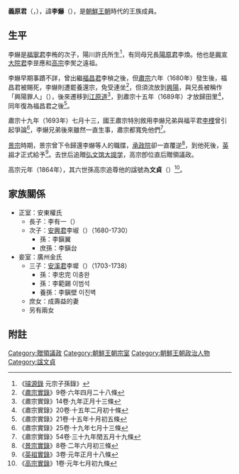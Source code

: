 '''義原君'''（{{lang-ko|'''의원군'''}}，{{bd|1661年||1722年||catIdx=Y義原君}}），諱'''李爀'''（{{lang-ko|'''이혁'''}}），是[[朝鮮王朝|朝鮮王朝]]時代的王族成員。

==生平==
李爀是[[福寧君|福寧君]]李栯的次子，陽川許氏所生<ref>《[[璿源錄|璿源錄]] 元宗子孫錄》</ref>，有同母兄長[[陽原君|陽原君]]李煥。他也是[[興宣大院君|興宣大院君]]李昰應和[[朝鮮高宗|高宗]]李㷩之遠祖。

李爀早期事蹟不詳，曾出繼[[福昌君|福昌君]]李楨之後，但[[朝鮮肅宗|肅宗]]六年（1680年）發生{{link-ko|三福之變|삼복의 옥}}後，福昌君被賜死，李爀則遭罷養還宗，免受連坐<ref>《[[朝鮮王朝實錄|肅宗實錄]]》9卷·六年四月二十八條</ref>，但須流放到[[高興郡|興陽]]，與兄長被稱作「興陽罪人」（{{lang-ko|흥양죄인}}），後來遷移到[[江原道|江原道]]<ref>《肅宗實錄》14卷·九年正月十三條</ref>，到肅宗十五年（1689年）才放歸田里<ref>《肅宗實錄》20卷·十五年二月初十條</ref>，同年復為福昌君之後<ref>《肅宗實錄》21卷·十五年十月初五條</ref>。

肅宗十九年（1693年）七月十三，國王肅宗特別敘用李爀兄弟與福平君[[李㮒|李㮒]]曾引起爭論<ref>《肅宗實錄》25卷·十九年七月十三條</ref>，李爀兄弟後來雖然一直生事，肅宗都寬免他們<ref>《肅宗實錄》54卷·三十九年閏五月十九條</ref>。

[[朝鮮景宗|景宗]]時期，景宗曾下令歸還李爀等人的職牒，[[承政院|承政院]]卻一直覆逆<ref>《[[朝鮮王朝實錄|景宗實錄]]》8卷·二年六月初三條</ref>，到他死後，[[朝鮮英祖|英祖]]才正式給予<ref>《[[朝鮮王朝實錄|英祖實錄]]》3卷·元年正月十八條</ref>。去世后追贈[[弘文馆|弘文馆]][[大提学|大提学]]，高宗卽位直后贈領議政。

高宗元年（1864年），其六世孫高宗追尊他的諡號為'''文貞'''（{{lang-ko|문정}}）<ref>《[[朝鮮王朝實錄|高宗實錄]]》1卷·元年七月初九條</ref>。

==家族關係==
*正室：安東權氏
**長子：李有一（{{lang-ko|이유일}}）
**次子：[[安興君|安興君]]李埱（{{lang-ko|안흥군 이숙}}）（1680-1730）
***孫：李鎭翼
***庶孫：李鎭台
*妾室：廣州金氏
**三子：[[安溪君|安溪君]]李墀（{{lang-ko|안계군 이지}}）（1703-1738）
***孫：李忠完  이충완
***孫：李範錫  이범석
***養孫：李鎭壁 이진벽
**庶女：成壽益的妻
**另有兩女

{{雲峴宮家系圖}}

[[Category:贈領議政|Category:贈領議政]]

==附註==
{{reflist}}

[[Category:朝鮮王朝宗室|Category:朝鮮王朝宗室]]
[[Category:朝鮮王朝政治人物|Category:朝鮮王朝政治人物]]
[[Category:諡文貞|Category:諡文貞]]